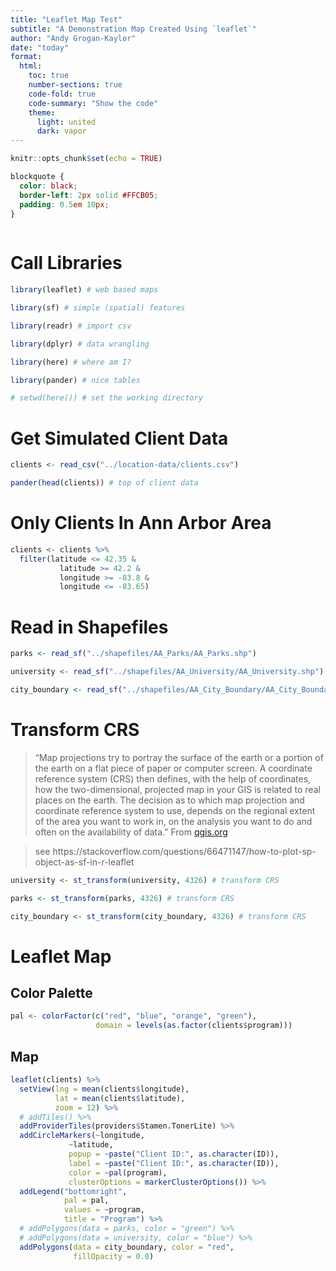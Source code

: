 ```yaml
---
title: "Leaflet Map Test"
subtitle: "A Demonstration Map Created Using `leaflet`"
author: "Andy Grogan-Kaylor"
date: "today"
format:
  html:
    toc: true
    number-sections: true
    code-fold: true
    code-summary: "Show the code"
    theme:
      light: united
      dark: vapor
---
```


```r

knitr::opts_chunk$set(echo = TRUE)

```

```css

blockquote {
  color: black;
  border-left: 2px solid #FFCB05; 
  padding: 0.5em 10px;
}
  
```

# Call Libraries

```r

library(leaflet) # web based maps

library(sf) # simple (spatial) features

library(readr) # import csv

library(dplyr) # data wrangling

library(here) # where am I?

library(pander) # nice tables

# setwd(here()) # set the working directory

```

# Get Simulated Client Data

```r

clients <- read_csv("../location-data/clients.csv")

pander(head(clients)) # top of client data

```

# Only Clients In Ann Arbor Area

```r

clients <- clients %>% 
  filter(latitude <= 42.35 &
           latitude >= 42.2 &
           longitude >= -83.8 &
           longitude <= -83.65)

```

# Read in Shapefiles

```r

parks <- read_sf("../shapefiles/AA_Parks/AA_Parks.shp")

university <- read_sf("../shapefiles/AA_University/AA_University.shp")

city_boundary <- read_sf("../shapefiles/AA_City_Boundary/AA_City_Boundary.shp")

```

# Transform CRS

> "Map projections try to portray the surface of the earth or a portion of the earth on a flat piece of paper or computer screen. A coordinate reference system (CRS) then defines, with the help of coordinates, how the two-dimensional, projected map in your GIS is related to real places on the earth. The decision as to which map projection and coordinate reference system to use, depends on the regional extent of the area you want to work in, on the analysis you want to do and often on the availability of data." From [qgis.org](https://docs.qgis.org/2.8/en/docs/gentle_gis_introduction/coordinate_reference_systems.html)


> see https://stackoverflow.com/questions/66471147/how-to-plot-sp-object-as-sf-in-r-leaflet

```r

university <- st_transform(university, 4326) # transform CRS

parks <- st_transform(parks, 4326) # transform CRS

city_boundary <- st_transform(city_boundary, 4326) # transform CRS

```

# Leaflet Map

## Color Palette

```r

pal <- colorFactor(c("red", "blue", "orange", "green"), 
                   domain = levels(as.factor(clients$program)))

```

## Map

```r

leaflet(clients) %>%
  setView(lng = mean(clients$longitude), 
          lat = mean(clients$latitude), 
          zoom = 12) %>% 
  # addTiles() %>%
  addProviderTiles(providers$Stamen.TonerLite) %>%
  addCircleMarkers(~longitude, 
             ~latitude, 
             popup = ~paste("Client ID:", as.character(ID)), 
             label = ~paste("Client ID:", as.character(ID)),
             color = ~pal(program),
             clusterOptions = markerClusterOptions()) %>%
  addLegend("bottomright", 
            pal = pal, 
            values = ~program,
            title = "Program") %>%
  # addPolygons(data = parks, color = "green") %>%
  # addPolygons(data = university, color = "blue") %>%
  addPolygons(data = city_boundary, color = "red",
              fillOpacity = 0.0)

```







